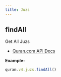 ```yaml
---
title: Juzs
---
```


## findAll

Get All Juzs

- [Quran.com API Docs](https://quran.api-docs.io/v4/juz/get-all-juzs)

**Example:**

```js
quran.v4.juzs.findAll()
```
